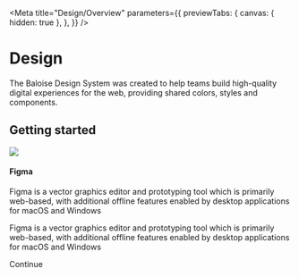 
<Meta
  title="Design/Overview"
  parameters={{
    previewTabs: {
      canvas: { hidden: true },
    },
  }}
/>

# Design

The Baloise Design System was created to help teams build high-quality digital experiences for the web, providing shared colors, styles and components.

## Getting started

<bal-app>
  <bal-card class="my-5">
    <bal-card-head>
      <img src="https://cdn2.downdetector.com/static/uploads/logo/figma2.png" />
      <div>
        <h4 class="title is-size-4">Figma</h4>
        <p class="has-text-blue-light-text is-hidden-touch">
          Figma is a vector graphics editor and prototyping tool which is primarily web-based, with additional offline features enabled by desktop applications for macOS and
          Windows
        </p>
      </div>
    </bal-card-head>
    <bal-card-content class="is-hidden-desktop">
      <p class="has-text-blue-light-text">
        Figma is a vector graphics editor and prototyping tool which is primarily web-based, with additional offline features enabled by desktop applications for macOS and Windows
      </p>
    </bal-card-content>
    <bal-card-button icon-right="nav-go-right" link href="/design/figma/getting-started.html">
      Continue
    </bal-card-button>
  </bal-card>
</bal-app>
